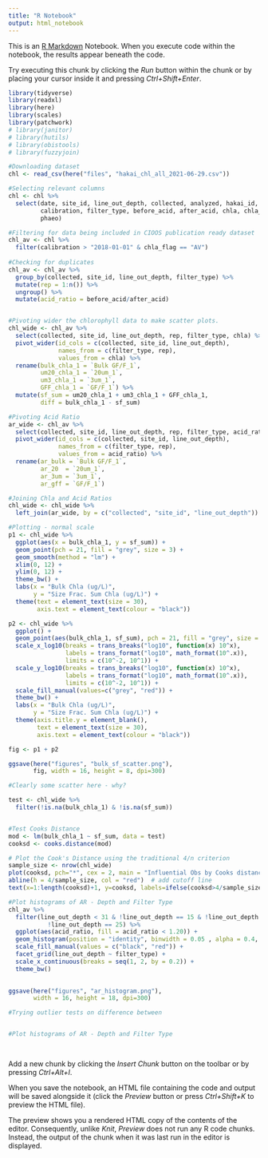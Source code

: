 ```yaml
---
title: "R Notebook"
output: html_notebook
---
```


This is an [R Markdown](http://rmarkdown.rstudio.com) Notebook. When you execute code within the notebook, the results appear beneath the code. 

Try executing this chunk by clicking the *Run* button within the chunk or by placing your cursor inside it and pressing *Ctrl+Shift+Enter*. 


```r
library(tidyverse)
library(readxl)
library(here)
library(scales)
library(patchwork)
# library(janitor)
# library(hutils)
# library(obistools)
# library(fuzzyjoin)
```

```r
#Downloading dataset
chl <- read_csv(here("files", "hakai_chl_all_2021-06-29.csv"))

#Selecting relevant columns
chl <- chl %>% 
  select(date, site_id, line_out_depth, collected, analyzed, hakai_id, 
         calibration, filter_type, before_acid, after_acid, chla, chla_flag, 
         phaeo) 

#Filtering for data being included in CIOOS publication ready dataset
chl_av <- chl %>% 
  filter(calibration > "2018-01-01" & chla_flag == "AV")
  
#Checking for duplicates
chl_av <- chl_av %>% 
  group_by(collected, site_id, line_out_depth, filter_type) %>% 
  mutate(rep = 1:n()) %>%
  ungroup() %>% 
  mutate(acid_ratio = before_acid/after_acid)


#Pivoting wider the chlorophyll data to make scatter plots.
chl_wide <- chl_av %>% 
  select(collected, site_id, line_out_depth, rep, filter_type, chla) %>% 
  pivot_wider(id_cols = c(collected, site_id, line_out_depth),
              names_from = c(filter_type, rep), 
              values_from = chla) %>%
  rename(bulk_chla_1 = `Bulk GF/F_1`,
         um20_chla_1 = `20um_1`,
         um3_chla_1 = `3um_1`,
         GFF_chla_1 = `GF/F_1`) %>% 
  mutate(sf_sum = um20_chla_1 + um3_chla_1 + GFF_chla_1,
         diff = bulk_chla_1 - sf_sum)

#Pivoting Acid Ratio
ar_wide <- chl_av %>% 
  select(collected, site_id, line_out_depth, rep, filter_type, acid_ratio) %>% 
  pivot_wider(id_cols = c(collected, site_id, line_out_depth),
              names_from = c(filter_type, rep), 
              values_from = acid_ratio) %>% 
  rename(ar_bulk = `Bulk GF/F_1`,
         ar_20  = `20um_1`,
         ar_3um = `3um_1`,
         ar_gff = `GF/F_1`)

#Joining Chla and Acid Ratios
chl_wide <- chl_wide %>% 
  left_join(ar_wide, by = c("collected", "site_id", "line_out_depth"))
```

```r
#Plotting - normal scale
p1 <- chl_wide %>% 
  ggplot(aes(x = bulk_chla_1, y = sf_sum)) +
  geom_point(pch = 21, fill = "grey", size = 3) +
  geom_smooth(method = "lm") +
  xlim(0, 12) +
  ylim(0, 12) +
  theme_bw() +
  labs(x = "Bulk Chla (ug/L)",
       y = "Size Frac. Sum Chla (ug/L)") +
  theme(text = element_text(size = 30),
        axis.text = element_text(colour = "black"))

p2 <- chl_wide %>% 
  ggplot() +
  geom_point(aes(bulk_chla_1, sf_sum), pch = 21, fill = "grey", size = 3) +
  scale_x_log10(breaks = trans_breaks("log10", function(x) 10^x),
                labels = trans_format("log10", math_format(10^.x)),
                limits = c(10^-2, 10^1)) +
  scale_y_log10(breaks = trans_breaks("log10", function(x) 10^x),
                labels = trans_format("log10", math_format(10^.x)),
                limits = c(10^-2, 10^1)) +
  scale_fill_manual(values=c("grey", "red")) +
  theme_bw() +
  labs(x = "Bulk Chla (ug/L)",
       y = "Size Frac. Sum Chla (ug/L)") +
  theme(axis.title.y = element_blank(),
        text = element_text(size = 30),
        axis.text = element_text(colour = "black"))

fig <- p1 + p2

ggsave(here("figures", "bulk_sf_scatter.png"), 
       fig, width = 16, height = 8, dpi=300)

#Clearly some scatter here - why?

```

```r
test <- chl_wide %>% 
  filter(!is.na(bulk_chla_1) & !is.na(sf_sum))


#Test Cooks Distance
mod <- lm(bulk_chla_1 ~ sf_sum, data = test)
cooksd <- cooks.distance(mod)

# Plot the Cook's Distance using the traditional 4/n criterion
sample_size <- nrow(chl_wide)
plot(cooksd, pch="*", cex = 2, main = "Influential Obs by Cooks distance")  # plot cook's distance
abline(h = 4/sample_size, col = "red")  # add cutoff line
text(x=1:length(cooksd)+1, y=cooksd, labels=ifelse(cooksd>4/sample_size, names(cooksd),""), col="red")  # add labels

```

```r
#Plot histograms of AR - Depth and Filter Type
chl_av %>% 
  filter(line_out_depth < 31 & !line_out_depth == 15 & !line_out_depth == 18 &
           !line_out_depth == 25) %>% 
  ggplot(aes(acid_ratio, fill = acid_ratio < 1.20)) +
  geom_histogram(position = "identity", binwidth = 0.05 , alpha = 0.4, color = "black") + 
  scale_fill_manual(values = c("black", "red")) +
  facet_grid(line_out_depth ~ filter_type) +
  scale_x_continuous(breaks = seq(1, 2, by = 0.2)) +
  theme_bw() 
  

ggsave(here("figures", "ar_histogram.png"), 
       width = 16, height = 18, dpi=300)
```
```r
#Trying outlier tests on difference between 


#Plot histograms of AR - Depth and Filter Type

  


```







Add a new chunk by clicking the *Insert Chunk* button on the toolbar or by pressing *Ctrl+Alt+I*.

When you save the notebook, an HTML file containing the code and output will be saved alongside it (click the *Preview* button or press *Ctrl+Shift+K* to preview the HTML file).

The preview shows you a rendered HTML copy of the contents of the editor. Consequently, unlike *Knit*, *Preview* does not run any R code chunks. Instead, the output of the chunk when it was last run in the editor is displayed.
